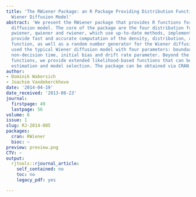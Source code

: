 ```yaml
---
title: 'The RWiener Package: an R Package Providing Distribution Functions for the
  Wiener Diffusion Model'
abstract: 'We present the RWiener package that provides R functions for the Wiener
  diffusion model. The core of the package are the four distribution functions dwiener,
  pwiener, qwiener and rwiener, which use up-to-date methods, implemented in C, and
  provide fast and accurate computation of the density, distribution, and quantile
  function, as well as a random number generator for the Wiener diffusion model. We
  used the typical Wiener diffusion model with four parameters: boundary separation,
  non-decision time, initial bias and drift rate parameter. Beyond the distribution
  functions, we provide extended likelihood-based functions that can be used for parameter
  estimation and model selection. The package can be obtained via CRAN.'
author:
- Dominik Wabersich
- Joachim Vandekerckhove
date: '2014-04-19'
date_received: '2013-08-23'
journal:
  firstpage: 49
  lastpage: 56
volume: 6
issue: 1
slug: RJ-2014-005
packages:
  cran: RWiener
  bioc: ~
preview: preview.png
CTV: ~
output:
  rjtools::rjournal_article:
    self_contained: no
    toc: no
    legacy_pdf: yes

---
```

